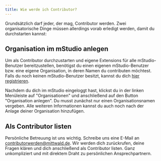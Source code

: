 ```yaml
---
title: Wie werde ich Contributor?
---
```


Grundsätzlich darf jeder, der mag, Contributor werden.
Zwei organisatorische Dinge müssen allerdings vorab erledigt werden, damit du durchstarten kannst:

## Organisation im mStudio anlegen

Um als Contributor durchzustarten und eigene Extensions für alle mStudio-Benutzer bereitzustellen, benötigst du einen eigenen mStudio-Benutzer bzw. eine eigene Organisation, in deren Namen du contributen möchtest.
Falls du noch keinen mStudio-Benutzer besitzt, kannst du dich [hier registrieren](https://studio.mittwald.de).

Nachdem du dich im mStudio eingeloggt hast, klickst du in der linken Menüleiste auf "Organisationen" und anschließend auf den Button "Organisation anlegen".
Du musst zunächst nur einen Organisationsnamen vergeben.
Alle weiteren Informationen kannst du auch noch nach der Anlage deiner Organisation hinzufügen.

## Als Contributor listen

Persönliche Betreuung ist uns wichtig.
Schreibe uns eine E-Mail an contributorwerden@mittwald.de.
Wir werden dich zurückrufen, deine Fragen klären und dich anschließend als Contributor listen.
Ganz unkompliziert und mit direktem Draht zu persönlichen Ansprechpartnern.
